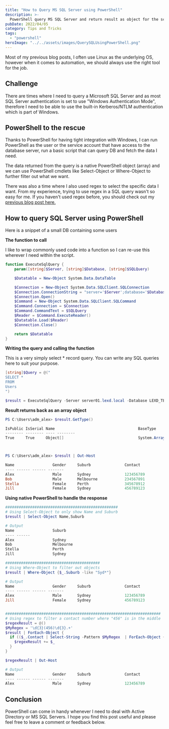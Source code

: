 ```yaml
---
title: "How to Query MS SQL Server using PowerShell"
description: >-
  PowerShell query MS SQL Server and return result as object for the script...
pubDate: 2022/04/05
category: Tips and Tricks
tags:
  - "powershell"
heroImage: "../../assets/images/QuerySQLUsingPowerShell.png"
---
```


Most of my previous blog posts, I often use Linux as the underlying OS, however when it comes to automation, we should always use the right tool for the job.

## Challenge

There are times where I need to query a Microsoft SQL Server and as most SQL Server authentication is set to use "Windows Authentication Mode", therefore I need to be able to use the built-in Kerberos/NTLM authentication which is part of Windows.

## PowerShell to the rescue

Thanks to PowerShell for having tight integration with Windows, I can run PowerShell as the user or the service account that have access to the database server, run a basic script that can query DB and fetch the data I need.

The data returned from the query is a native PowerShell object (array) and we can use PowerShell cmdlets like Select-Object or Where-Object to further filter out what we want.

There was also a time where I also used regex to select the specific data I want. From my experience, trying to use regex in a SQL query wasn't so easy for me. If you haven't used regex before, you should check out my [previous blog post here.](https://lexdsolutions.com/2021/10/why-regex-is-so-powerful-and-you-should-use-it/)

## How to query SQL Server using PowerShell

Here is a snippet of a small DB containing some users

<ImageZoom src="/images/ps-sql-image.png" client:load />

**The function to call**

I like to wrap commonly used code into a function so I can re-use this wherever I need within the script.

```powershell
function ExecuteSqlQuery {
    param([string]$Server, [string]$Database, [string]$SQLQuery)

    $Datatable = New-Object System.Data.DataTable

    $Connection = New-Object System.Data.SQLClient.SQLConnection
    $Connection.ConnectionString = "server='$Server';database='$Database';trusted_connection=true;"
    $Connection.Open()
    $Command = New-Object System.Data.SQLClient.SQLCommand
    $Command.Connection = $Connection
    $Command.CommandText = $SQLQuery
    $Reader = $Command.ExecuteReader()
    $Datatable.Load($Reader)
    $Connection.Close()

    return $Datatable
}
```

**Writing the query and calling the function**

This is a very simply select \* record query. You can write any SQL queries here to suit your purpose.

```powershell
[string]$Query = @("
SELECT *
FROM
Users
")

$result = ExecuteSqlQuery -Server server01.lexd.local -Database LEXD_TEST -SQLQuery $Query
```

**Result returns back as an array object**

```powershell
PS C:\Users\adm_alex> $result.GetType()

IsPublic IsSerial Name                                     BaseType
-------- -------- ---- --------
True     True     Object[]                                 System.Array



PS C:\Users\adm_alex> $result | Out-Host

Name                 Gender     Suburb               Contact
---- ------ ------ -------
Alex                 Male       Sydney               123456789
Bob                  Male       Melbourne            234567891
Stella               Female     Perth                345678912
Jill                 Female     Sydney               456789123
```

**Using native PowerShell to handle the response**

```powershell
##################################################
# Using Select-Object to only show Name and Suburb
$result | Select-Object Name,Suburb

# Output
Name                 Suburb
---- ------
Alex                 Sydney
Bob                  Melbourne
Stella               Perth
Jill                 Sydney

##########################################
# Using Where-Object to filter out objects
$result | Where-Object {$_.Suburb -like "Syd*"}

# Output
Name                 Gender     Suburb               Contact
---- ------ ------ -------
Alex                 Male       Sydney               123456789
Jill                 Female     Sydney               456789123


#####################################################################
# Using regex to filter a contact number where "456" is in the middle
$regexResult = @()
$MyRegex = '\d{3}(456)\d{3}.+'
$result | ForEach-Object {
  if (($_.Contact | Select-String -Pattern $MyRegex  | ForEach-Object {$_.matches.groups})) {
    $regexResult += $_
  }
}

$regexResult | Out-Host

# Output
Name                 Gender     Suburb               Contact
---- ------ ------ -------
Alex                 Male       Sydney               123456789
```

## Conclusion

PowerShell can come in handy whenever I need to deal with Active Directory or MS SQL Servers. I hope you find this post useful and please feel free to leave a comment or feedback below.
